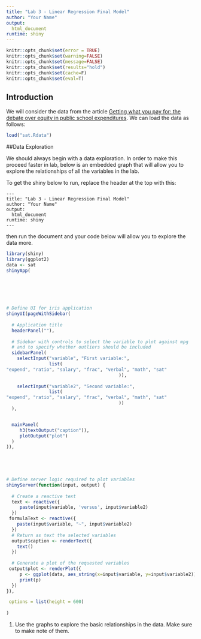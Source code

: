 ```yaml
---
title: "Lab 3 - Linear Regression Final Model"
author: "Your Name"
output: 
  html_document
runtime: shiny
---
```


```r
knitr::opts_chunk$set(error = TRUE)
knitr::opts_chunk$set(warning=FALSE)
knitr::opts_chunk$set(message=FALSE)
knitr::opts_chunk$set(results="hold")
knitr::opts_chunk$set(cache=F)
knitr::opts_chunk$set(eval=T)
```


## Introduction


We will consider the data from the article [Getting what you pay for: the debate over equity in public school expenditures](http://www.uvm.edu/~dguber/research/JSE99.pdf). We can load the data as follows:

```r
load("sat.Rdata")
```


##Data Exploration

We should always begin with a data exploration. In order to make this proceed faster in lab, below is an embedded graph that will allow you to explore the relationships of all the variables in the lab. 


To get the shiny below to run, replace the header at the top with this:

```
---
title: "Lab 3 - Linear Regression Final Model"
author: "Your Name"
output: 
  html_document
runtime: shiny
---
```

then run the document and your code below will allow you to explore the data more. 

```r
library(shiny)
library(ggplot2)
data <- sat
shinyApp(
  




 
# Define UI for iris application
shinyUI(pageWithSidebar(
 
  # Application title
  headerPanel(""),
 
  # Sidebar with controls to select the variable to plot against mpg
  # and to specify whether outliers should be included
  sidebarPanel(
    selectInput("variable", "First variable:",
                list(
"expend", "ratio", "salary", "frac", "verbal", "math", "sat"
                                          )),
 
    selectInput("variable2", "Second variable:",
                list(
"expend", "ratio", "salary", "frac", "verbal", "math", "sat"
                                          ))
  ),


  mainPanel(
     h3(textOutput("caption")),
     plotOutput("plot")
  )
)),


 

 
# Define server logic required to plot variables
shinyServer(function(input, output) {
 
  # Create a reactive text
  text <- reactive({
     paste(input$variable, 'versus', input$variable2)
  })
 formulaText <- reactive({
    paste(input$variable, "~", input$variable2)
  })
  # Return as text the selected variables
  output$caption <- renderText({
    text()
  })
 
  # Generate a plot of the requested variables
 output$plot <- renderPlot({
     p <- ggplot(data, aes_string(x=input$variable, y=input$variable2)) + geom_point()
     print(p)
  })
}),

 options = list(height = 600)
  
)
```


1. Use the graphs to explore the basic relationships in the data. Make sure to make note of them. 

